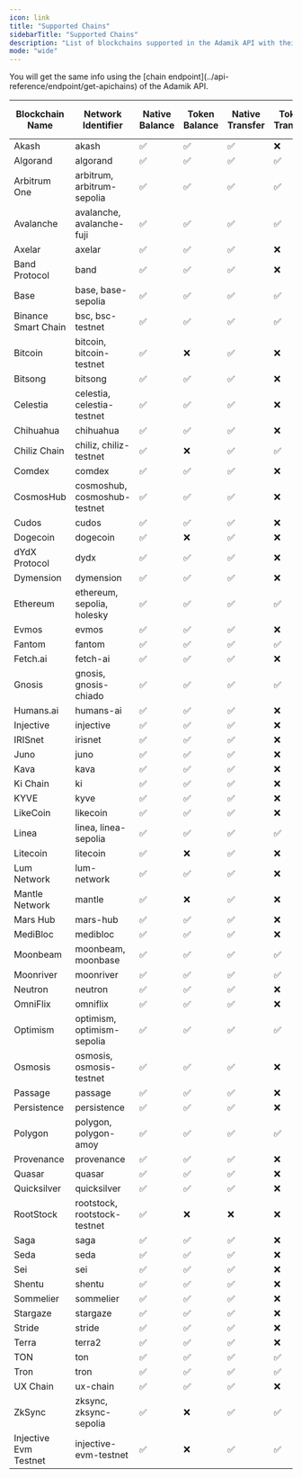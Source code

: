 ```yaml
---
icon: link
title: "Supported Chains"
sidebarTitle: "Supported Chains"
description: "List of blockchains supported in the Adamik API with their respective features."
mode: "wide"
---
```


<Info>
  You will get the same info using the [chain
  endpoint](../api-reference/endpoint/get-apichains) of the Adamik API.
</Info>

<table style={{ borderCollapse: "collapse", border: "none" }}>
  <thead>
    <tr>
      <th
        style={{ textAlign: "center", border: "none", verticalAlign: "middle" }}
      >
        Blockchain Name
      </th>
      <th
        style={{ textAlign: "center", border: "none", verticalAlign: "middle" }}
      >
        Network Identifier
      </th>
      <th
        style={{ textAlign: "center", border: "none", verticalAlign: "middle" }}
      >
        Native Balance
      </th>
      <th
        style={{ textAlign: "center", border: "none", verticalAlign: "middle" }}
      >
        Token Balance
      </th>
      <th
        style={{ textAlign: "center", border: "none", verticalAlign: "middle" }}
      >
        Native Transfer
      </th>
      <th
        style={{ textAlign: "center", border: "none", verticalAlign: "middle" }}
      >
        Token Transfer
      </th>
      <th
        style={{ textAlign: "center", border: "none", verticalAlign: "middle" }}
      >
        Staking and Rewards
      </th>
      <th
        style={{ textAlign: "center", border: "none", verticalAlign: "middle" }}
      >
        Transaction History
      </th>
    </tr>
  </thead>
  <tbody>
    <tr>
      <td style={{ textAlign: "center", border: "none" }}>Akash</td>
      <td style={{ textAlign: "center", border: "none", whiteSpace: "nowrap" }}>
        akash
      </td>
      <td style={{ textAlign: "center", border: "none" }} class="checkmark">
        ✅
      </td>
      <td style={{ textAlign: "center", border: "none" }} class="checkmark">
        ✅
      </td>
      <td style={{ textAlign: "center", border: "none" }} class="checkmark">
        ✅
      </td>
      <td style={{ textAlign: "center", border: "none" }} class="cross">
        ❌
      </td>
      <td style={{ textAlign: "center", border: "none" }} class="checkmark">
        ✅
      </td>
      <td style={{ textAlign: "center", border: "none" }} class="checkmark">
        ✅
      </td>
    </tr>
    <tr>
      <td style={{ textAlign: "center", border: "none" }}>Algorand</td>
      <td style={{ textAlign: "center", border: "none", whiteSpace: "nowrap" }}>
        algorand
      </td>
      <td style={{ textAlign: "center", border: "none" }} class="checkmark">
        ✅
      </td>
      <td style={{ textAlign: "center", border: "none" }} class="checkmark">
        ✅
      </td>
      <td style={{ textAlign: "center", border: "none" }} class="checkmark">
        ✅
      </td>
      <td style={{ textAlign: "center", border: "none" }} class="checkmark">
        ✅
      </td>
      <td style={{ textAlign: "center", border: "none" }} class="cross">
        ❌
      </td>
      <td style={{ textAlign: "center", border: "none" }} class="cross">
        ❌
      </td>
    </tr>
    <tr>
      <td style={{ textAlign: "center", border: "none" }}>Arbitrum One</td>
      <td style={{ textAlign: "center", border: "none", whiteSpace: "nowrap" }}>
        arbitrum, arbitrum-sepolia
      </td>
      <td style={{ textAlign: "center", border: "none" }} class="checkmark">
        ✅
      </td>
      <td style={{ textAlign: "center", border: "none" }} class="checkmark">
        ✅
      </td>
      <td style={{ textAlign: "center", border: "none" }} class="checkmark">
        ✅
      </td>
      <td style={{ textAlign: "center", border: "none" }} class="checkmark">
        ✅
      </td>
      <td style={{ textAlign: "center", border: "none" }} class="cross">
        ❌
      </td>
      <td style={{ textAlign: "center", border: "none" }} class="checkmark">
        ✅
      </td>
    </tr>
    <tr>
      <td style={{ textAlign: "center", border: "none" }}>Avalanche</td>
      <td style={{ textAlign: "center", border: "none", whiteSpace: "nowrap" }}>
        avalanche, avalanche-fuji
      </td>
      <td style={{ textAlign: "center", border: "none" }} class="checkmark">
        ✅
      </td>
      <td style={{ textAlign: "center", border: "none" }} class="checkmark">
        ✅
      </td>
      <td style={{ textAlign: "center", border: "none" }} class="checkmark">
        ✅
      </td>
      <td style={{ textAlign: "center", border: "none" }} class="checkmark">
        ✅
      </td>
      <td style={{ textAlign: "center", border: "none" }} class="cross">
        ❌
      </td>
      <td style={{ textAlign: "center", border: "none" }} class="checkmark">
        ✅
      </td>
    </tr>
    <tr>
      <td style={{ textAlign: "center", border: "none" }}>Axelar</td>
      <td style={{ textAlign: "center", border: "none", whiteSpace: "nowrap" }}>
        axelar
      </td>
      <td style={{ textAlign: "center", border: "none" }} class="checkmark">
        ✅
      </td>
      <td style={{ textAlign: "center", border: "none" }} class="checkmark">
        ✅
      </td>
      <td style={{ textAlign: "center", border: "none" }} class="checkmark">
        ✅
      </td>
      <td style={{ textAlign: "center", border: "none" }} class="cross">
        ❌
      </td>
      <td style={{ textAlign: "center", border: "none" }} class="checkmark">
        ✅
      </td>
      <td style={{ textAlign: "center", border: "none" }} class="checkmark">
        ✅
      </td>
    </tr>
    <tr>
      <td style={{ textAlign: "center", border: "none" }}>Band Protocol</td>
      <td style={{ textAlign: "center", border: "none", whiteSpace: "nowrap" }}>
        band
      </td>
      <td style={{ textAlign: "center", border: "none" }} class="checkmark">
        ✅
      </td>
      <td style={{ textAlign: "center", border: "none" }} class="checkmark">
        ✅
      </td>
      <td style={{ textAlign: "center", border: "none" }} class="checkmark">
        ✅
      </td>
      <td style={{ textAlign: "center", border: "none" }} class="cross">
        ❌
      </td>
      <td style={{ textAlign: "center", border: "none" }} class="checkmark">
        ✅
      </td>
      <td style={{ textAlign: "center", border: "none" }} class="cross">
        ❌
      </td>
    </tr>
    <tr>
      <td style={{ textAlign: "center", border: "none" }}>Base</td>
      <td style={{ textAlign: "center", border: "none", whiteSpace: "nowrap" }}>
        base, base-sepolia
      </td>
      <td style={{ textAlign: "center", border: "none" }} class="checkmark">
        ✅
      </td>
      <td style={{ textAlign: "center", border: "none" }} class="checkmark">
        ✅
      </td>
      <td style={{ textAlign: "center", border: "none" }} class="checkmark">
        ✅
      </td>
      <td style={{ textAlign: "center", border: "none" }} class="checkmark">
        ✅
      </td>
      <td style={{ textAlign: "center", border: "none" }} class="cross">
        ❌
      </td>
      <td style={{ textAlign: "center", border: "none" }} class="checkmark">
        ✅
      </td>
    </tr>
    <tr>
      <td style={{ textAlign: "center", border: "none" }}>
        Binance Smart Chain
      </td>
      <td style={{ textAlign: "center", border: "none", whiteSpace: "nowrap" }}>
        bsc, bsc-testnet
      </td>
      <td style={{ textAlign: "center", border: "none" }} class="checkmark">
        ✅
      </td>
      <td style={{ textAlign: "center", border: "none" }} class="checkmark">
        ✅
      </td>
      <td style={{ textAlign: "center", border: "none" }} class="checkmark">
        ✅
      </td>
      <td style={{ textAlign: "center", border: "none" }} class="checkmark">
        ✅
      </td>
      <td style={{ textAlign: "center", border: "none" }} class="cross">
        ❌
      </td>
      <td style={{ textAlign: "center", border: "none" }} class="checkmark">
        ✅
      </td>
    </tr>
    <tr>
      <td style={{ textAlign: "center", border: "none" }}>Bitcoin</td>
      <td style={{ textAlign: "center", border: "none", whiteSpace: "nowrap" }}>
        bitcoin, bitcoin-testnet
      </td>
      <td style={{ textAlign: "center", border: "none" }} class="checkmark">
        ✅
      </td>
      <td style={{ textAlign: "center", border: "none" }} class="cross">
        ❌
      </td>
      <td style={{ textAlign: "center", border: "none" }} class="checkmark">
        ✅
      </td>
      <td style={{ textAlign: "center", border: "none" }} class="cross">
        ❌
      </td>
      <td style={{ textAlign: "center", border: "none" }} class="cross">
        ❌
      </td>
      <td style={{ textAlign: "center", border: "none" }} class="cross">
        ❌
      </td>
    </tr>
    <tr>
      <td style={{ textAlign: "center", border: "none" }}>Bitsong</td>
      <td style={{ textAlign: "center", border: "none", whiteSpace: "nowrap" }}>
        bitsong
      </td>
      <td style={{ textAlign: "center", border: "none" }} class="checkmark">
        ✅
      </td>
      <td style={{ textAlign: "center", border: "none" }} class="checkmark">
        ✅
      </td>
      <td style={{ textAlign: "center", border: "none" }} class="checkmark">
        ✅
      </td>
      <td style={{ textAlign: "center", border: "none" }} class="cross">
        ❌
      </td>
      <td style={{ textAlign: "center", border: "none" }} class="checkmark">
        ✅
      </td>
      <td style={{ textAlign: "center", border: "none" }} class="cross">
        ❌
      </td>
    </tr>
    <tr>
      <td style={{ textAlign: "center", border: "none" }}>Celestia</td>
      <td style={{ textAlign: "center", border: "none", whiteSpace: "nowrap" }}>
        celestia, celestia-testnet
      </td>
      <td style={{ textAlign: "center", border: "none" }} class="checkmark">
        ✅
      </td>
      <td style={{ textAlign: "center", border: "none" }} class="checkmark">
        ✅
      </td>
      <td style={{ textAlign: "center", border: "none" }} class="checkmark">
        ✅
      </td>
      <td style={{ textAlign: "center", border: "none" }} class="cross">
        ❌
      </td>
      <td style={{ textAlign: "center", border: "none" }} class="checkmark">
        ✅
      </td>
      <td style={{ textAlign: "center", border: "none" }} class="checkmark">
        ✅
      </td>
    </tr>
    <tr>
      <td style={{ textAlign: "center", border: "none" }}>Chihuahua</td>
      <td style={{ textAlign: "center", border: "none", whiteSpace: "nowrap" }}>
        chihuahua
      </td>
      <td style={{ textAlign: "center", border: "none" }} class="checkmark">
        ✅
      </td>
      <td style={{ textAlign: "center", border: "none" }} class="checkmark">
        ✅
      </td>
      <td style={{ textAlign: "center", border: "none" }} class="checkmark">
        ✅
      </td>
      <td style={{ textAlign: "center", border: "none" }} class="cross">
        ❌
      </td>
      <td style={{ textAlign: "center", border: "none" }} class="checkmark">
        ✅
      </td>
      <td style={{ textAlign: "center", border: "none" }} class="cross">
        ❌
      </td>
    </tr>
    <tr>
      <td style={{ textAlign: "center", border: "none" }}>Chiliz Chain</td>
      <td style={{ textAlign: "center", border: "none", whiteSpace: "nowrap" }}>
        chiliz, chiliz-testnet
      </td>
      <td style={{ textAlign: "center", border: "none" }} class="checkmark">
        ✅
      </td>
      <td style={{ textAlign: "center", border: "none" }} class="cross">
        ❌
      </td>
      <td style={{ textAlign: "center", border: "none" }} class="checkmark">
        ✅
      </td>
      <td style={{ textAlign: "center", border: "none" }} class="checkmark">
        ✅
      </td>
      <td style={{ textAlign: "center", border: "none" }} class="cross">
        ❌
      </td>
      <td style={{ textAlign: "center", border: "none" }} class="cross">
        ❌
      </td>
    </tr>
    <tr>
      <td style={{ textAlign: "center", border: "none" }}>Comdex</td>
      <td style={{ textAlign: "center", border: "none", whiteSpace: "nowrap" }}>
        comdex
      </td>
      <td style={{ textAlign: "center", border: "none" }} class="checkmark">
        ✅
      </td>
      <td style={{ textAlign: "center", border: "none" }} class="checkmark">
        ✅
      </td>
      <td style={{ textAlign: "center", border: "none" }} class="checkmark">
        ✅
      </td>
      <td style={{ textAlign: "center", border: "none" }} class="cross">
        ❌
      </td>
      <td style={{ textAlign: "center", border: "none" }} class="checkmark">
        ✅
      </td>
      <td style={{ textAlign: "center", border: "none" }} class="cross">
        ❌
      </td>
    </tr>
    <tr>
      <td style={{ textAlign: "center", border: "none" }}>CosmosHub</td>
      <td style={{ textAlign: "center", border: "none", whiteSpace: "nowrap" }}>
        cosmoshub, cosmoshub-testnet
      </td>
      <td style={{ textAlign: "center", border: "none" }} class="checkmark">
        ✅
      </td>
      <td style={{ textAlign: "center", border: "none" }} class="checkmark">
        ✅
      </td>
      <td style={{ textAlign: "center", border: "none" }} class="checkmark">
        ✅
      </td>
      <td style={{ textAlign: "center", border: "none" }} class="cross">
        ❌
      </td>
      <td style={{ textAlign: "center", border: "none" }} class="checkmark">
        ✅
      </td>
      <td style={{ textAlign: "center", border: "none" }} class="checkmark">
        ✅
      </td>
    </tr>
    <tr>
      <td style={{ textAlign: "center", border: "none" }}>Cudos</td>
      <td style={{ textAlign: "center", border: "none", whiteSpace: "nowrap" }}>
        cudos
      </td>
      <td style={{ textAlign: "center", border: "none" }} class="checkmark">
        ✅
      </td>
      <td style={{ textAlign: "center", border: "none" }} class="checkmark">
        ✅
      </td>
      <td style={{ textAlign: "center", border: "none" }} class="checkmark">
        ✅
      </td>
      <td style={{ textAlign: "center", border: "none" }} class="cross">
        ❌
      </td>
      <td style={{ textAlign: "center", border: "none" }} class="checkmark">
        ✅
      </td>
      <td style={{ textAlign: "center", border: "none" }} class="cross">
        ❌
      </td>
    </tr>
    <tr>
      <td style={{ textAlign: "center", border: "none" }}>Dogecoin</td>
      <td style={{ textAlign: "center", border: "none", whiteSpace: "nowrap" }}>
        dogecoin
      </td>
      <td style={{ textAlign: "center", border: "none" }} class="checkmark">
        ✅
      </td>
      <td style={{ textAlign: "center", border: "none" }} class="cross">
        ❌
      </td>
      <td style={{ textAlign: "center", border: "none" }} class="checkmark">
        ✅
      </td>
      <td style={{ textAlign: "center", border: "none" }} class="cross">
        ❌
      </td>
      <td style={{ textAlign: "center", border: "none" }} class="cross">
        ❌
      </td>
      <td style={{ textAlign: "center", border: "none" }} class="cross">
        ❌
      </td>
    </tr>
    <tr>
      <td style={{ textAlign: "center", border: "none" }}>dYdX Protocol</td>
      <td style={{ textAlign: "center", border: "none", whiteSpace: "nowrap" }}>
        dydx
      </td>
      <td style={{ textAlign: "center", border: "none" }} class="checkmark">
        ✅
      </td>
      <td style={{ textAlign: "center", border: "none" }} class="checkmark">
        ✅
      </td>
      <td style={{ textAlign: "center", border: "none" }} class="checkmark">
        ✅
      </td>
      <td style={{ textAlign: "center", border: "none" }} class="cross">
        ❌
      </td>
      <td style={{ textAlign: "center", border: "none" }} class="checkmark">
        ✅
      </td>
      <td style={{ textAlign: "center", border: "none" }} class="checkmark">
        ✅
      </td>
    </tr>
    <tr>
      <td style={{ textAlign: "center", border: "none" }}>Dymension</td>
      <td style={{ textAlign: "center", border: "none", whiteSpace: "nowrap" }}>
        dymension
      </td>
      <td style={{ textAlign: "center", border: "none" }} class="checkmark">
        ✅
      </td>
      <td style={{ textAlign: "center", border: "none" }} class="checkmark">
        ✅
      </td>
      <td style={{ textAlign: "center", border: "none" }} class="checkmark">
        ✅
      </td>
      <td style={{ textAlign: "center", border: "none" }} class="cross">
        ❌
      </td>
      <td style={{ textAlign: "center", border: "none" }} class="checkmark">
        ✅
      </td>
      <td style={{ textAlign: "center", border: "none" }} class="cross">
        ❌
      </td>
    </tr>
    <tr>
      <td style={{ textAlign: "center", border: "none" }}>Ethereum</td>
      <td style={{ textAlign: "center", border: "none", whiteSpace: "nowrap" }}>
        ethereum, sepolia, holesky
      </td>
      <td style={{ textAlign: "center", border: "none" }} class="checkmark">
        ✅
      </td>
      <td style={{ textAlign: "center", border: "none" }} class="checkmark">
        ✅
      </td>
      <td style={{ textAlign: "center", border: "none" }} class="checkmark">
        ✅
      </td>
      <td style={{ textAlign: "center", border: "none" }} class="checkmark">
        ✅
      </td>
      <td style={{ textAlign: "center", border: "none" }} class="cross">
        ❌
      </td>
      <td style={{ textAlign: "center", border: "none" }} class="checkmark">
        ✅
      </td>
    </tr>
    <tr>
      <td style={{ textAlign: "center", border: "none" }}>Evmos</td>
      <td style={{ textAlign: "center", border: "none", whiteSpace: "nowrap" }}>
        evmos
      </td>
      <td style={{ textAlign: "center", border: "none" }} class="checkmark">
        ✅
      </td>
      <td style={{ textAlign: "center", border: "none" }} class="checkmark">
        ✅
      </td>
      <td style={{ textAlign: "center", border: "none" }} class="checkmark">
        ✅
      </td>
      <td style={{ textAlign: "center", border: "none" }} class="cross">
        ❌
      </td>
      <td style={{ textAlign: "center", border: "none" }} class="checkmark">
        ✅
      </td>
      <td style={{ textAlign: "center", border: "none" }} class="checkmark">
        ✅
      </td>
    </tr>
    <tr>
      <td style={{ textAlign: "center", border: "none" }}>Fantom</td>
      <td style={{ textAlign: "center", border: "none", whiteSpace: "nowrap" }}>
        fantom
      </td>
      <td style={{ textAlign: "center", border: "none" }} class="checkmark">
        ✅
      </td>
      <td style={{ textAlign: "center", border: "none" }} class="checkmark">
        ✅
      </td>
      <td style={{ textAlign: "center", border: "none" }} class="checkmark">
        ✅
      </td>
      <td style={{ textAlign: "center", border: "none" }} class="checkmark">
        ✅
      </td>
      <td style={{ textAlign: "center", border: "none" }} class="cross">
        ❌
      </td>
      <td style={{ textAlign: "center", border: "none" }} class="checkmark">
        ✅
      </td>
    </tr>
    <tr>
      <td style={{ textAlign: "center", border: "none" }}>Fetch.ai</td>
      <td style={{ textAlign: "center", border: "none", whiteSpace: "nowrap" }}>
        fetch-ai
      </td>
      <td style={{ textAlign: "center", border: "none" }} class="checkmark">
        ✅
      </td>
      <td style={{ textAlign: "center", border: "none" }} class="checkmark">
        ✅
      </td>
      <td style={{ textAlign: "center", border: "none" }} class="checkmark">
        ✅
      </td>
      <td style={{ textAlign: "center", border: "none" }} class="cross">
        ❌
      </td>
      <td style={{ textAlign: "center", border: "none" }} class="checkmark">
        ✅
      </td>
      <td style={{ textAlign: "center", border: "none" }} class="cross">
        ❌
      </td>
    </tr>
    <tr>
      <td style={{ textAlign: "center", border: "none" }}>Gnosis</td>
      <td style={{ textAlign: "center", border: "none", whiteSpace: "nowrap" }}>
        gnosis, gnosis-chiado
      </td>
      <td style={{ textAlign: "center", border: "none" }} class="checkmark">
        ✅
      </td>
      <td style={{ textAlign: "center", border: "none" }} class="checkmark">
        ✅
      </td>
      <td style={{ textAlign: "center", border: "none" }} class="checkmark">
        ✅
      </td>
      <td style={{ textAlign: "center", border: "none" }} class="checkmark">
        ✅
      </td>
      <td style={{ textAlign: "center", border: "none" }} class="cross">
        ❌
      </td>
      <td style={{ textAlign: "center", border: "none" }} class="checkmark">
        ✅
      </td>
    </tr>
    <tr>
      <td style={{ textAlign: "center", border: "none" }}>Humans.ai</td>
      <td style={{ textAlign: "center", border: "none", whiteSpace: "nowrap" }}>
        humans-ai
      </td>
      <td style={{ textAlign: "center", border: "none" }} class="checkmark">
        ✅
      </td>
      <td style={{ textAlign: "center", border: "none" }} class="checkmark">
        ✅
      </td>
      <td style={{ textAlign: "center", border: "none" }} class="checkmark">
        ✅
      </td>
      <td style={{ textAlign: "center", border: "none" }} class="cross">
        ❌
      </td>
      <td style={{ textAlign: "center", border: "none" }} class="checkmark">
        ✅
      </td>
      <td style={{ textAlign: "center", border: "none" }} class="cross">
        ❌
      </td>
    </tr>
    <tr>
      <td style={{ textAlign: "center", border: "none" }}>Injective</td>
      <td style={{ textAlign: "center", border: "none", whiteSpace: "nowrap" }}>
        injective
      </td>
      <td style={{ textAlign: "center", border: "none" }} class="checkmark">
        ✅
      </td>
      <td style={{ textAlign: "center", border: "none" }} class="checkmark">
        ✅
      </td>
      <td style={{ textAlign: "center", border: "none" }} class="checkmark">
        ✅
      </td>
      <td style={{ textAlign: "center", border: "none" }} class="cross">
        ❌
      </td>
      <td style={{ textAlign: "center", border: "none" }} class="checkmark">
        ✅
      </td>
      <td style={{ textAlign: "center", border: "none" }} class="checkmark">
        ✅
      </td>
    </tr>
    <tr>
      <td style={{ textAlign: "center", border: "none" }}>IRISnet</td>
      <td style={{ textAlign: "center", border: "none", whiteSpace: "nowrap" }}>
        irisnet
      </td>
      <td style={{ textAlign: "center", border: "none" }} class="checkmark">
        ✅
      </td>
      <td style={{ textAlign: "center", border: "none" }} class="checkmark">
        ✅
      </td>
      <td style={{ textAlign: "center", border: "none" }} class="checkmark">
        ✅
      </td>
      <td style={{ textAlign: "center", border: "none" }} class="cross">
        ❌
      </td>
      <td style={{ textAlign: "center", border: "none" }} class="checkmark">
        ✅
      </td>
      <td style={{ textAlign: "center", border: "none" }} class="cross">
        ❌
      </td>
    </tr>
    <tr>
      <td style={{ textAlign: "center", border: "none" }}>Juno</td>
      <td style={{ textAlign: "center", border: "none", whiteSpace: "nowrap" }}>
        juno
      </td>
      <td style={{ textAlign: "center", border: "none" }} class="checkmark">
        ✅
      </td>
      <td style={{ textAlign: "center", border: "none" }} class="checkmark">
        ✅
      </td>
      <td style={{ textAlign: "center", border: "none" }} class="checkmark">
        ✅
      </td>
      <td style={{ textAlign: "center", border: "none" }} class="cross">
        ❌
      </td>
      <td style={{ textAlign: "center", border: "none" }} class="checkmark">
        ✅
      </td>
      <td style={{ textAlign: "center", border: "none" }} class="checkmark">
        ✅
      </td>
    </tr>
    <tr>
      <td style={{ textAlign: "center", border: "none" }}>Kava</td>
      <td style={{ textAlign: "center", border: "none", whiteSpace: "nowrap" }}>
        kava
      </td>
      <td style={{ textAlign: "center", border: "none" }} class="checkmark">
        ✅
      </td>
      <td style={{ textAlign: "center", border: "none" }} class="checkmark">
        ✅
      </td>
      <td style={{ textAlign: "center", border: "none" }} class="checkmark">
        ✅
      </td>
      <td style={{ textAlign: "center", border: "none" }} class="cross">
        ❌
      </td>
      <td style={{ textAlign: "center", border: "none" }} class="checkmark">
        ✅
      </td>
      <td style={{ textAlign: "center", border: "none" }} class="checkmark">
        ✅
      </td>
    </tr>
    <tr>
      <td style={{ textAlign: "center", border: "none" }}>Ki Chain</td>
      <td style={{ textAlign: "center", border: "none", whiteSpace: "nowrap" }}>
        ki
      </td>
      <td style={{ textAlign: "center", border: "none" }} class="checkmark">
        ✅
      </td>
      <td style={{ textAlign: "center", border: "none" }} class="checkmark">
        ✅
      </td>
      <td style={{ textAlign: "center", border: "none" }} class="checkmark">
        ✅
      </td>
      <td style={{ textAlign: "center", border: "none" }} class="cross">
        ❌
      </td>
      <td style={{ textAlign: "center", border: "none" }} class="checkmark">
        ✅
      </td>
      <td style={{ textAlign: "center", border: "none" }} class="cross">
        ❌
      </td>
    </tr>
    <tr>
      <td style={{ textAlign: "center", border: "none" }}>KYVE</td>
      <td style={{ textAlign: "center", border: "none", whiteSpace: "nowrap" }}>
        kyve
      </td>
      <td style={{ textAlign: "center", border: "none" }} class="checkmark">
        ✅
      </td>
      <td style={{ textAlign: "center", border: "none" }} class="checkmark">
        ✅
      </td>
      <td style={{ textAlign: "center", border: "none" }} class="checkmark">
        ✅
      </td>
      <td style={{ textAlign: "center", border: "none" }} class="cross">
        ❌
      </td>
      <td style={{ textAlign: "center", border: "none" }} class="checkmark">
        ✅
      </td>
      <td style={{ textAlign: "center", border: "none" }} class="cross">
        ❌
      </td>
    </tr>
    <tr>
      <td style={{ textAlign: "center", border: "none" }}>LikeCoin</td>
      <td style={{ textAlign: "center", border: "none", whiteSpace: "nowrap" }}>
        likecoin
      </td>
      <td style={{ textAlign: "center", border: "none" }} class="checkmark">
        ✅
      </td>
      <td style={{ textAlign: "center", border: "none" }} class="checkmark">
        ✅
      </td>
      <td style={{ textAlign: "center", border: "none" }} class="checkmark">
        ✅
      </td>
      <td style={{ textAlign: "center", border: "none" }} class="cross">
        ❌
      </td>
      <td style={{ textAlign: "center", border: "none" }} class="checkmark">
        ✅
      </td>
      <td style={{ textAlign: "center", border: "none" }} class="cross">
        ❌
      </td>
    </tr>
    <tr>
      <td style={{ textAlign: "center", border: "none" }}>Linea</td>
      <td style={{ textAlign: "center", border: "none", whiteSpace: "nowrap" }}>
        linea, linea-sepolia
      </td>
      <td style={{ textAlign: "center", border: "none" }} class="checkmark">
        ✅
      </td>
      <td style={{ textAlign: "center", border: "none" }} class="checkmark">
        ✅
      </td>
      <td style={{ textAlign: "center", border: "none" }} class="checkmark">
        ✅
      </td>
      <td style={{ textAlign: "center", border: "none" }} class="checkmark">
        ✅
      </td>
      <td style={{ textAlign: "center", border: "none" }} class="cross">
        ❌
      </td>
      <td style={{ textAlign: "center", border: "none" }} class="checkmark">
        ✅
      </td>
    </tr>
    <tr>
      <td style={{ textAlign: "center", border: "none" }}>Litecoin</td>
      <td style={{ textAlign: "center", border: "none", whiteSpace: "nowrap" }}>
        litecoin
      </td>
      <td style={{ textAlign: "center", border: "none" }} class="checkmark">
        ✅
      </td>
      <td style={{ textAlign: "center", border: "none" }} class="cross">
        ❌
      </td>
      <td style={{ textAlign: "center", border: "none" }} class="checkmark">
        ✅
      </td>
      <td style={{ textAlign: "center", border: "none" }} class="cross">
        ❌
      </td>
      <td style={{ textAlign: "center", border: "none" }} class="cross">
        ❌
      </td>
      <td style={{ textAlign: "center", border: "none" }} class="cross">
        ❌
      </td>
    </tr>
    <tr>
      <td style={{ textAlign: "center", border: "none" }}>Lum Network</td>
      <td style={{ textAlign: "center", border: "none", whiteSpace: "nowrap" }}>
        lum-network
      </td>
      <td style={{ textAlign: "center", border: "none" }} class="checkmark">
        ✅
      </td>
      <td style={{ textAlign: "center", border: "none" }} class="checkmark">
        ✅
      </td>
      <td style={{ textAlign: "center", border: "none" }} class="checkmark">
        ✅
      </td>
      <td style={{ textAlign: "center", border: "none" }} class="cross">
        ❌
      </td>
      <td style={{ textAlign: "center", border: "none" }} class="checkmark">
        ✅
      </td>
      <td style={{ textAlign: "center", border: "none" }} class="cross">
        ❌
      </td>
    </tr>
    <tr>
      <td style={{ textAlign: "center", border: "none" }}>Mantle Network</td>
      <td style={{ textAlign: "center", border: "none", whiteSpace: "nowrap" }}>
        mantle
      </td>
      <td style={{ textAlign: "center", border: "none" }} class="checkmark">
        ✅
      </td>
      <td style={{ textAlign: "center", border: "none" }} class="cross">
        ❌
      </td>
      <td style={{ textAlign: "center", border: "none" }} class="checkmark">
        ✅
      </td>
      <td style={{ textAlign: "center", border: "none" }} class="cross">
        ❌
      </td>
      <td style={{ textAlign: "center", border: "none" }} class="cross">
        ❌
      </td>
      <td style={{ textAlign: "center", border: "none" }} class="cross">
        ❌
      </td>
    </tr>
    <tr>
      <td style={{ textAlign: "center", border: "none" }}>Mars Hub</td>
      <td style={{ textAlign: "center", border: "none", whiteSpace: "nowrap" }}>
        mars-hub
      </td>
      <td style={{ textAlign: "center", border: "none" }} class="checkmark">
        ✅
      </td>
      <td style={{ textAlign: "center", border: "none" }} class="checkmark">
        ✅
      </td>
      <td style={{ textAlign: "center", border: "none" }} class="checkmark">
        ✅
      </td>
      <td style={{ textAlign: "center", border: "none" }} class="cross">
        ❌
      </td>
      <td style={{ textAlign: "center", border: "none" }} class="checkmark">
        ✅
      </td>
      <td style={{ textAlign: "center", border: "none" }} class="cross">
        ❌
      </td>
    </tr>
    <tr>
      <td style={{ textAlign: "center", border: "none" }}>MediBloc</td>
      <td style={{ textAlign: "center", border: "none", whiteSpace: "nowrap" }}>
        medibloc
      </td>
      <td style={{ textAlign: "center", border: "none" }} class="checkmark">
        ✅
      </td>
      <td style={{ textAlign: "center", border: "none" }} class="checkmark">
        ✅
      </td>
      <td style={{ textAlign: "center", border: "none" }} class="checkmark">
        ✅
      </td>
      <td style={{ textAlign: "center", border: "none" }} class="cross">
        ❌
      </td>
      <td style={{ textAlign: "center", border: "none" }} class="checkmark">
        ✅
      </td>
      <td style={{ textAlign: "center", border: "none" }} class="cross">
        ❌
      </td>
    </tr>
    <tr>
      <td style={{ textAlign: "center", border: "none" }}>Moonbeam</td>
      <td style={{ textAlign: "center", border: "none", whiteSpace: "nowrap" }}>
        moonbeam, moonbase
      </td>
      <td style={{ textAlign: "center", border: "none" }} class="checkmark">
        ✅
      </td>
      <td style={{ textAlign: "center", border: "none" }} class="checkmark">
        ✅
      </td>
      <td style={{ textAlign: "center", border: "none" }} class="checkmark">
        ✅
      </td>
      <td style={{ textAlign: "center", border: "none" }} class="checkmark">
        ✅
      </td>
      <td style={{ textAlign: "center", border: "none" }} class="cross">
        ❌
      </td>
      <td style={{ textAlign: "center", border: "none" }} class="checkmark">
        ✅
      </td>
    </tr>
    <tr>
      <td style={{ textAlign: "center", border: "none" }}>Moonriver</td>
      <td style={{ textAlign: "center", border: "none", whiteSpace: "nowrap" }}>
        moonriver
      </td>
      <td style={{ textAlign: "center", border: "none" }} class="checkmark">
        ✅
      </td>
      <td style={{ textAlign: "center", border: "none" }} class="checkmark">
        ✅
      </td>
      <td style={{ textAlign: "center", border: "none" }} class="checkmark">
        ✅
      </td>
      <td style={{ textAlign: "center", border: "none" }} class="checkmark">
        ✅
      </td>
      <td style={{ textAlign: "center", border: "none" }} class="cross">
        ❌
      </td>
      <td style={{ textAlign: "center", border: "none" }} class="checkmark">
        ✅
      </td>
    </tr>
    <tr>
      <td style={{ textAlign: "center", border: "none" }}>Neutron</td>
      <td style={{ textAlign: "center", border: "none", whiteSpace: "nowrap" }}>
        neutron
      </td>
      <td style={{ textAlign: "center", border: "none" }} class="checkmark">
        ✅
      </td>
      <td style={{ textAlign: "center", border: "none" }} class="checkmark">
        ✅
      </td>
      <td style={{ textAlign: "center", border: "none" }} class="checkmark">
        ✅
      </td>
      <td style={{ textAlign: "center", border: "none" }} class="cross">
        ❌
      </td>
      <td style={{ textAlign: "center", border: "none" }} class="checkmark">
        ✅
      </td>
      <td style={{ textAlign: "center", border: "none" }} class="checkmark">
        ✅
      </td>
    </tr>
    <tr>
      <td style={{ textAlign: "center", border: "none" }}>OmniFlix</td>
      <td style={{ textAlign: "center", border: "none", whiteSpace: "nowrap" }}>
        omniflix
      </td>
      <td style={{ textAlign: "center", border: "none" }} class="checkmark">
        ✅
      </td>
      <td style={{ textAlign: "center", border: "none" }} class="checkmark">
        ✅
      </td>
      <td style={{ textAlign: "center", border: "none" }} class="checkmark">
        ✅
      </td>
      <td style={{ textAlign: "center", border: "none" }} class="cross">
        ❌
      </td>
      <td style={{ textAlign: "center", border: "none" }} class="checkmark">
        ✅
      </td>
      <td style={{ textAlign: "center", border: "none" }} class="cross">
        ❌
      </td>
    </tr>
    <tr>
      <td style={{ textAlign: "center", border: "none" }}>Optimism</td>
      <td style={{ textAlign: "center", border: "none", whiteSpace: "nowrap" }}>
        optimism, optimism-sepolia
      </td>
      <td style={{ textAlign: "center", border: "none" }} class="checkmark">
        ✅
      </td>
      <td style={{ textAlign: "center", border: "none" }} class="checkmark">
        ✅
      </td>
      <td style={{ textAlign: "center", border: "none" }} class="checkmark">
        ✅
      </td>
      <td style={{ textAlign: "center", border: "none" }} class="checkmark">
        ✅
      </td>
      <td style={{ textAlign: "center", border: "none" }} class="cross">
        ❌
      </td>
      <td style={{ textAlign: "center", border: "none" }} class="checkmark">
        ✅
      </td>
    </tr>
    <tr>
      <td style={{ textAlign: "center", border: "none" }}>Osmosis</td>
      <td style={{ textAlign: "center", border: "none", whiteSpace: "nowrap" }}>
        osmosis, osmosis-testnet
      </td>
      <td style={{ textAlign: "center", border: "none" }} class="checkmark">
        ✅
      </td>
      <td style={{ textAlign: "center", border: "none" }} class="checkmark">
        ✅
      </td>
      <td style={{ textAlign: "center", border: "none" }} class="checkmark">
        ✅
      </td>
      <td style={{ textAlign: "center", border: "none" }} class="cross">
        ❌
      </td>
      <td style={{ textAlign: "center", border: "none" }} class="checkmark">
        ✅
      </td>
      <td style={{ textAlign: "center", border: "none" }} class="checkmark">
        ✅
      </td>
    </tr>
    <tr>
      <td style={{ textAlign: "center", border: "none" }}>Passage</td>
      <td style={{ textAlign: "center", border: "none", whiteSpace: "nowrap" }}>
        passage
      </td>
      <td style={{ textAlign: "center", border: "none" }} class="checkmark">
        ✅
      </td>
      <td style={{ textAlign: "center", border: "none" }} class="checkmark">
        ✅
      </td>
      <td style={{ textAlign: "center", border: "none" }} class="checkmark">
        ✅
      </td>
      <td style={{ textAlign: "center", border: "none" }} class="cross">
        ❌
      </td>
      <td style={{ textAlign: "center", border: "none" }} class="checkmark">
        ✅
      </td>
      <td style={{ textAlign: "center", border: "none" }} class="cross">
        ❌
      </td>
    </tr>
    <tr>
      <td style={{ textAlign: "center", border: "none" }}>Persistence</td>
      <td style={{ textAlign: "center", border: "none", whiteSpace: "nowrap" }}>
        persistence
      </td>
      <td style={{ textAlign: "center", border: "none" }} class="checkmark">
        ✅
      </td>
      <td style={{ textAlign: "center", border: "none" }} class="checkmark">
        ✅
      </td>
      <td style={{ textAlign: "center", border: "none" }} class="checkmark">
        ✅
      </td>
      <td style={{ textAlign: "center", border: "none" }} class="cross">
        ❌
      </td>
      <td style={{ textAlign: "center", border: "none" }} class="checkmark">
        ✅
      </td>
      <td style={{ textAlign: "center", border: "none" }} class="cross">
        ❌
      </td>
    </tr>
    <tr>
      <td style={{ textAlign: "center", border: "none" }}>Polygon</td>
      <td style={{ textAlign: "center", border: "none", whiteSpace: "nowrap" }}>
        polygon, polygon-amoy
      </td>
      <td style={{ textAlign: "center", border: "none" }} class="checkmark">
        ✅
      </td>
      <td style={{ textAlign: "center", border: "none" }} class="checkmark">
        ✅
      </td>
      <td style={{ textAlign: "center", border: "none" }} class="checkmark">
        ✅
      </td>
      <td style={{ textAlign: "center", border: "none" }} class="checkmark">
        ✅
      </td>
      <td style={{ textAlign: "center", border: "none" }} class="cross">
        ❌
      </td>
      <td style={{ textAlign: "center", border: "none" }} class="checkmark">
        ✅
      </td>
    </tr>
    <tr>
      <td style={{ textAlign: "center", border: "none" }}>Provenance</td>
      <td style={{ textAlign: "center", border: "none", whiteSpace: "nowrap" }}>
        provenance
      </td>
      <td style={{ textAlign: "center", border: "none" }} class="checkmark">
        ✅
      </td>
      <td style={{ textAlign: "center", border: "none" }} class="checkmark">
        ✅
      </td>
      <td style={{ textAlign: "center", border: "none" }} class="checkmark">
        ✅
      </td>
      <td style={{ textAlign: "center", border: "none" }} class="cross">
        ❌
      </td>
      <td style={{ textAlign: "center", border: "none" }} class="checkmark">
        ✅
      </td>
      <td style={{ textAlign: "center", border: "none" }} class="cross">
        ❌
      </td>
    </tr>
    <tr>
      <td style={{ textAlign: "center", border: "none" }}>Quasar</td>
      <td style={{ textAlign: "center", border: "none", whiteSpace: "nowrap" }}>
        quasar
      </td>
      <td style={{ textAlign: "center", border: "none" }} class="checkmark">
        ✅
      </td>
      <td style={{ textAlign: "center", border: "none" }} class="checkmark">
        ✅
      </td>
      <td style={{ textAlign: "center", border: "none" }} class="checkmark">
        ✅
      </td>
      <td style={{ textAlign: "center", border: "none" }} class="cross">
        ❌
      </td>
      <td style={{ textAlign: "center", border: "none" }} class="checkmark">
        ✅
      </td>
      <td style={{ textAlign: "center", border: "none" }} class="cross">
        ❌
      </td>
    </tr>
    <tr>
      <td style={{ textAlign: "center", border: "none" }}>Quicksilver</td>
      <td style={{ textAlign: "center", border: "none", whiteSpace: "nowrap" }}>
        quicksilver
      </td>
      <td style={{ textAlign: "center", border: "none" }} class="checkmark">
        ✅
      </td>
      <td style={{ textAlign: "center", border: "none" }} class="checkmark">
        ✅
      </td>
      <td style={{ textAlign: "center", border: "none" }} class="checkmark">
        ✅
      </td>
      <td style={{ textAlign: "center", border: "none" }} class="cross">
        ❌
      </td>
      <td style={{ textAlign: "center", border: "none" }} class="checkmark">
        ✅
      </td>
      <td style={{ textAlign: "center", border: "none" }} class="cross">
        ❌
      </td>
    </tr>
    <tr>
      <td style={{ textAlign: "center", border: "none" }}>RootStock</td>
      <td style={{ textAlign: "center", border: "none", whiteSpace: "nowrap" }}>
        rootstock, rootstock-testnet
      </td>
      <td style={{ textAlign: "center", border: "none" }} class="checkmark">
        ✅
      </td>
      <td style={{ textAlign: "center", border: "none" }} class="cross">
        ❌
      </td>
      <td style={{ textAlign: "center", border: "none" }} class="cross">
        ❌
      </td>
      <td style={{ textAlign: "center", border: "none" }} class="cross">
        ❌
      </td>
      <td style={{ textAlign: "center", border: "none" }} class="cross">
        ❌
      </td>
      <td style={{ textAlign: "center", border: "none" }} class="cross">
        ❌
      </td>
    </tr>
    <tr>
      <td style={{ textAlign: "center", border: "none" }}>Saga</td>
      <td style={{ textAlign: "center", border: "none", whiteSpace: "nowrap" }}>
        saga
      </td>
      <td style={{ textAlign: "center", border: "none" }} class="checkmark">
        ✅
      </td>
      <td style={{ textAlign: "center", border: "none" }} class="checkmark">
        ✅
      </td>
      <td style={{ textAlign: "center", border: "none" }} class="checkmark">
        ✅
      </td>
      <td style={{ textAlign: "center", border: "none" }} class="cross">
        ❌
      </td>
      <td style={{ textAlign: "center", border: "none" }} class="checkmark">
        ✅
      </td>
      <td style={{ textAlign: "center", border: "none" }} class="cross">
        ❌
      </td>
    </tr>
    <tr>
      <td style={{ textAlign: "center", border: "none" }}>Seda</td>
      <td style={{ textAlign: "center", border: "none", whiteSpace: "nowrap" }}>
        seda
      </td>
      <td style={{ textAlign: "center", border: "none" }} class="checkmark">
        ✅
      </td>
      <td style={{ textAlign: "center", border: "none" }} class="checkmark">
        ✅
      </td>
      <td style={{ textAlign: "center", border: "none" }} class="checkmark">
        ✅
      </td>
      <td style={{ textAlign: "center", border: "none" }} class="cross">
        ❌
      </td>
      <td style={{ textAlign: "center", border: "none" }} class="checkmark">
        ✅
      </td>
      <td style={{ textAlign: "center", border: "none" }} class="cross">
        ❌
      </td>
    </tr>
    <tr>
      <td style={{ textAlign: "center", border: "none" }}>Sei</td>
      <td style={{ textAlign: "center", border: "none", whiteSpace: "nowrap" }}>
        sei
      </td>
      <td style={{ textAlign: "center", border: "none" }} class="checkmark">
        ✅
      </td>
      <td style={{ textAlign: "center", border: "none" }} class="checkmark">
        ✅
      </td>
      <td style={{ textAlign: "center", border: "none" }} class="checkmark">
        ✅
      </td>
      <td style={{ textAlign: "center", border: "none" }} class="cross">
        ❌
      </td>
      <td style={{ textAlign: "center", border: "none" }} class="checkmark">
        ✅
      </td>
      <td style={{ textAlign: "center", border: "none" }} class="checkmark">
        ✅
      </td>
    </tr>
    <tr>
      <td style={{ textAlign: "center", border: "none" }}>Shentu</td>
      <td style={{ textAlign: "center", border: "none", whiteSpace: "nowrap" }}>
        shentu
      </td>
      <td style={{ textAlign: "center", border: "none" }} class="checkmark">
        ✅
      </td>
      <td style={{ textAlign: "center", border: "none" }} class="checkmark">
        ✅
      </td>
      <td style={{ textAlign: "center", border: "none" }} class="checkmark">
        ✅
      </td>
      <td style={{ textAlign: "center", border: "none" }} class="cross">
        ❌
      </td>
      <td style={{ textAlign: "center", border: "none" }} class="checkmark">
        ✅
      </td>
      <td style={{ textAlign: "center", border: "none" }} class="cross">
        ❌
      </td>
    </tr>
    <tr>
      <td style={{ textAlign: "center", border: "none" }}>Sommelier</td>
      <td style={{ textAlign: "center", border: "none", whiteSpace: "nowrap" }}>
        sommelier
      </td>
      <td style={{ textAlign: "center", border: "none" }} class="checkmark">
        ✅
      </td>
      <td style={{ textAlign: "center", border: "none" }} class="checkmark">
        ✅
      </td>
      <td style={{ textAlign: "center", border: "none" }} class="checkmark">
        ✅
      </td>
      <td style={{ textAlign: "center", border: "none" }} class="cross">
        ❌
      </td>
      <td style={{ textAlign: "center", border: "none" }} class="checkmark">
        ✅
      </td>
      <td style={{ textAlign: "center", border: "none" }} class="cross">
        ❌
      </td>
    </tr>
    <tr>
      <td style={{ textAlign: "center", border: "none" }}>Stargaze</td>
      <td style={{ textAlign: "center", border: "none", whiteSpace: "nowrap" }}>
        stargaze
      </td>
      <td style={{ textAlign: "center", border: "none" }} class="checkmark">
        ✅
      </td>
      <td style={{ textAlign: "center", border: "none" }} class="checkmark">
        ✅
      </td>
      <td style={{ textAlign: "center", border: "none" }} class="checkmark">
        ✅
      </td>
      <td style={{ textAlign: "center", border: "none" }} class="cross">
        ❌
      </td>
      <td style={{ textAlign: "center", border: "none" }} class="checkmark">
        ✅
      </td>
      <td style={{ textAlign: "center", border: "none" }} class="cross">
        ❌
      </td>
    </tr>
    <tr>
      <td style={{ textAlign: "center", border: "none" }}>Stride</td>
      <td style={{ textAlign: "center", border: "none", whiteSpace: "nowrap" }}>
        stride
      </td>
      <td style={{ textAlign: "center", border: "none" }} class="checkmark">
        ✅
      </td>
      <td style={{ textAlign: "center", border: "none" }} class="checkmark">
        ✅
      </td>
      <td style={{ textAlign: "center", border: "none" }} class="checkmark">
        ✅
      </td>
      <td style={{ textAlign: "center", border: "none" }} class="cross">
        ❌
      </td>
      <td style={{ textAlign: "center", border: "none" }} class="checkmark">
        ✅
      </td>
      <td style={{ textAlign: "center", border: "none" }} class="checkmark">
        ✅
      </td>
    </tr>
    <tr>
      <td style={{ textAlign: "center", border: "none" }}>Terra</td>
      <td style={{ textAlign: "center", border: "none", whiteSpace: "nowrap" }}>
        terra2
      </td>
      <td style={{ textAlign: "center", border: "none" }} class="checkmark">
        ✅
      </td>
      <td style={{ textAlign: "center", border: "none" }} class="checkmark">
        ✅
      </td>
      <td style={{ textAlign: "center", border: "none" }} class="checkmark">
        ✅
      </td>
      <td style={{ textAlign: "center", border: "none" }} class="cross">
        ❌
      </td>
      <td style={{ textAlign: "center", border: "none" }} class="checkmark">
        ✅
      </td>
      <td style={{ textAlign: "center", border: "none" }} class="cross">
        ❌
      </td>
    </tr>
    <tr>
      <td style={{ textAlign: "center", border: "none" }}>TON</td>
      <td style={{ textAlign: "center", border: "none", whiteSpace: "nowrap" }}>
        ton
      </td>
      <td style={{ textAlign: "center", border: "none" }} class="checkmark">
        ✅
      </td>
      <td style={{ textAlign: "center", border: "none" }} class="checkmark">
        ✅
      </td>
      <td style={{ textAlign: "center", border: "none" }} class="checkmark">
        ✅
      </td>
      <td style={{ textAlign: "center", border: "none" }} class="checkmark">
        ✅
      </td>
      <td style={{ textAlign: "center", border: "none" }} class="cross">
        ❌
      </td>
      <td style={{ textAlign: "center", border: "none" }} class="cross">
        ❌
      </td>
    </tr>
    <tr>
      <td style={{ textAlign: "center", border: "none" }}>Tron</td>
      <td style={{ textAlign: "center", border: "none", whiteSpace: "nowrap" }}>
        tron
      </td>
      <td style={{ textAlign: "center", border: "none" }} class="checkmark">
        ✅
      </td>
      <td style={{ textAlign: "center", border: "none" }} class="checkmark">
        ✅
      </td>
      <td style={{ textAlign: "center", border: "none" }} class="checkmark">
        ✅
      </td>
      <td style={{ textAlign: "center", border: "none" }} class="checkmark">
        ✅
      </td>
      <td style={{ textAlign: "center", border: "none" }} class="cross">
        ❌
      </td>
      <td style={{ textAlign: "center", border: "none" }} class="cross">
        ❌
      </td>
    </tr>
    <tr>
      <td style={{ textAlign: "center", border: "none" }}>UX Chain</td>
      <td style={{ textAlign: "center", border: "none", whiteSpace: "nowrap" }}>
        ux-chain
      </td>
      <td style={{ textAlign: "center", border: "none" }} class="checkmark">
        ✅
      </td>
      <td style={{ textAlign: "center", border: "none" }} class="checkmark">
        ✅
      </td>
      <td style={{ textAlign: "center", border: "none" }} class="checkmark">
        ✅
      </td>
      <td style={{ textAlign: "center", border: "none" }} class="cross">
        ❌
      </td>
      <td style={{ textAlign: "center", border: "none" }} class="checkmark">
        ✅
      </td>
      <td style={{ textAlign: "center", border: "none" }} class="cross">
        ❌
      </td>
    </tr>
    <tr>
      <td style={{ textAlign: "center", border: "none" }}>ZkSync</td>
      <td style={{ textAlign: "center", border: "none", whiteSpace: "nowrap" }}>
        zksync, zksync-sepolia
      </td>
      <td style={{ textAlign: "center", border: "none" }} class="checkmark">
        ✅
      </td>
      <td style={{ textAlign: "center", border: "none" }} class="cross">
        ❌
      </td>
      <td style={{ textAlign: "center", border: "none" }} class="checkmark">
        ✅
      </td>
      <td style={{ textAlign: "center", border: "none" }} class="checkmark">
        ✅
      </td>
      <td style={{ textAlign: "center", border: "none" }} class="cross">
        ❌
      </td>
      <td style={{ textAlign: "center", border: "none" }} class="cross">
        ❌
      </td>
    </tr>
    <tr>
      <td style={{ textAlign: "center", border: "none" }}>
        Injective Evm Testnet
      </td>
      <td style={{ textAlign: "center", border: "none", whiteSpace: "nowrap" }}>
        injective-evm-testnet
      </td>
      <td style={{ textAlign: "center", border: "none" }} class="checkmark">
        ✅
      </td>
      <td style={{ textAlign: "center", border: "none" }} class="cross">
        ❌
      </td>
      <td style={{ textAlign: "center", border: "none" }} class="checkmark">
        ✅
      </td>
      <td style={{ textAlign: "center", border: "none" }} class="checkmark">
        ✅
      </td>
      <td style={{ textAlign: "center", border: "none" }} class="cross">
        ❌
      </td>
      <td style={{ textAlign: "center", border: "none" }} class="cross">
        ❌
      </td>
    </tr>
  </tbody>
</table>
